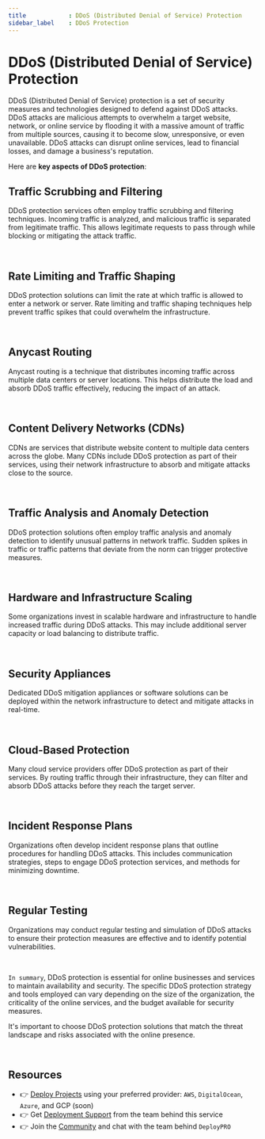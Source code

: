 ```yaml
---
title            : DDoS (Distributed Denial of Service) Protection
sidebar_label    : DDoS Protection
---
```


# DDoS (Distributed Denial of Service) Protection

DDoS (Distributed Denial of Service) protection is a set of security measures and technologies designed to defend against DDoS attacks. 
DDoS attacks are malicious attempts to overwhelm a target website, network, or online service by flooding it with a massive amount of traffic from multiple sources, causing it to become slow, unresponsive, or even unavailable. 
DDoS attacks can disrupt online services, lead to financial losses, and damage a business's reputation. 

Here are **key aspects of DDoS protection**:

## **Traffic Scrubbing and Filtering**

DDoS protection services often employ traffic scrubbing and filtering techniques. Incoming traffic is analyzed, and malicious traffic is separated from legitimate traffic. 
This allows legitimate requests to pass through while blocking or mitigating the attack traffic.

<br />

## **Rate Limiting and Traffic Shaping**

DDoS protection solutions can limit the rate at which traffic is allowed to enter a network or server. 
Rate limiting and traffic shaping techniques help prevent traffic spikes that could overwhelm the infrastructure.

<br />

##  **Anycast Routing**

Anycast routing is a technique that distributes incoming traffic across multiple data centers or server locations. 
This helps distribute the load and absorb DDoS traffic effectively, reducing the impact of an attack.

<br />

##  **Content Delivery Networks (CDNs)**

CDNs are services that distribute website content to multiple data centers across the globe. 
Many CDNs include DDoS protection as part of their services, using their network infrastructure to absorb and mitigate attacks close to the source.

<br />

##  **Traffic Analysis and Anomaly Detection**

DDoS protection solutions often employ traffic analysis and anomaly detection to identify unusual patterns in network traffic. 
Sudden spikes in traffic or traffic patterns that deviate from the norm can trigger protective measures.

<br />

##  **Hardware and Infrastructure Scaling**

Some organizations invest in scalable hardware and infrastructure to handle increased traffic during DDoS attacks. This may include additional server capacity or load balancing to distribute traffic.

<br />

##  **Security Appliances**

Dedicated DDoS mitigation appliances or software solutions can be deployed within the network infrastructure to detect and mitigate attacks in real-time.

<br />

##  **Cloud-Based Protection**

Many cloud service providers offer DDoS protection as part of their services. By routing traffic through their infrastructure, they can filter and absorb DDoS attacks before they reach the target server.

<br />

##  **Incident Response Plans**

Organizations often develop incident response plans that outline procedures for handling DDoS attacks. 
This includes communication strategies, steps to engage DDoS protection services, and methods for minimizing downtime.

<br />

## **Regular Testing**

Organizations may conduct regular testing and simulation of DDoS attacks to ensure their protection measures are effective and to identify potential vulnerabilities.

<br />

`In summary`, DDoS protection is essential for online businesses and services to maintain availability and security. 
The specific DDoS protection strategy and tools employed can vary depending on the size of the organization, the criticality of the online services, and the budget available for security measures. 

It's important to choose DDoS protection solutions that match the threat landscape and risks associated with the online presence.

<br />

## Resources

- 👉 [Deploy Projects](https://deploypro.dev/) using your preferred provider: `AWS`, `DigitalOcean`, `Azure`, and GCP (soon)
- 👉 Get [Deployment Support](https://deploypro.dev/support/) from the team behind this service
- 👉 Join the [Community](https://discord.gg/qQhjQZhnur) and chat with the team behind `DeployPRO`